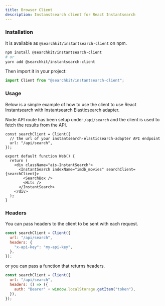 ```yaml
---
title: Browser Client
description: Instanstsearch client for React Instantsearch
---
```


### Installation

It is available as `@searchkit/instantsearch-client` on npm.

```sh
npm install @searchkit/instantsearch-client
# or
yarn add @searchkit/instantsearch-client
```

Then import it in your project:

```js
import Client from "@searchkit/instantsearch-client";
```

### Usage

Below is a simple example of how to use the client to use React Instantsearch with Instantsearch Elasticsearch adapter.

Node API route has been setup under `/api/search` and the client is used to fetch the results from the API.

```tsx
const searchClient = Client({
  // the url of your instantsearch-elasticsearch-adapter API endpoint
  url: "/api/search",
});

export default function Web() {
  return (
    <div className="ais-InstantSearch">
      <InstantSearch indexName="imdb_movies" searchClient={searchClient}>
        <SearchBox />
        <Hits />
      </InstantSearch>
    </div>
  );
}
```

### Headers

You can pass headers to the client to be sent with each request.

```js
const searchClient = Client({
  url: "/api/search",
  headers: {
    "x-api-key": "my-api-key",
  },
});
```

or you can pass a function that returns headers.

```js
const searchClient = Client({
  url: "/api/search",
  headers: () => ({
    auth: "Bearer" + window.localStorage.getItem("token"),
  }),
});
```

